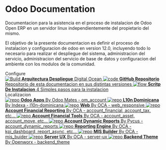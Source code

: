 
<Meta title="Basic Source/Introduction" />

<style>
  {`
    .subheading {
      --mediumdark: '#999999';
      font-weight: 900;
      font-size: 13px;
      color: #999;
      letter-spacing: 6px;
      line-height: 24px;
      text-transform: uppercase;
      margin-bottom: 12px;
      margin-top: 40px;
    }

    .link-list {
      display: grid;
      grid-template-columns: 1fr;
      grid-template-rows: 1fr 1fr;
      row-gap: 10px;
    }

    @media (min-width: 620px) {
      .link-list {
        row-gap: 20px;
        column-gap: 20px;
        grid-template-columns: 1fr 1fr;
      }
    }

    @media all and (-ms-high-contrast:none) {
    .link-list {
        display: -ms-grid;
        -ms-grid-columns: 1fr 1fr;
        -ms-grid-rows: 1fr 1fr;
      }
    }

    .link-item {
      display: block;
      padding: 20px 30px 20px 15px;
      border: 1px solid #00000010;
      border-radius: 5px;
      transition: background 150ms ease-out, border 150ms ease-out, transform 150ms ease-out;
      color: #333333;
      display: flex;
      align-items: flex-start;
    }

    .link-item:hover {
      border-color: #1EA7FD50;
      transform: translate3d(0, -3px, 0);
      box-shadow: rgba(0, 0, 0, 0.08) 0 3px 10px 0;
    }

    .link-item:active {
      border-color: #1EA7FD;
      transform: translate3d(0, 0, 0);
    }

    .link-item strong {
      font-weight: 700;
      display: block;
      margin-bottom: 2px;
    }

    .link-item img {
      height: 40px;
      width: 40px;
      margin-right: 15px;
      flex: none;
    }

    .link-item span {
      font-size: 14px;
      line-height: 20px;
    }

    .tip {
      display: inline-block;
      border-radius: 1em;
      font-size: 11px;
      line-height: 12px;
      font-weight: 700;
      background: #E7FDD8;
      color: #66BF3C;
      padding: 4px 12px;
      margin-right: 10px;
      vertical-align: top;
    }

    .tip-wrapper {
      font-size: 13px;
      line-height: 20px;
      margin-top: 40px;
      margin-bottom: 40px;
    }

    .tip-wrapper code {
      font-size: 12px;
      display: inline-block;
    }
  `}
</style>

# Odoo Documentation

Documentacion para la asistencia en el proceso de instalacion de Odoo Open ERP en un servidor linux independientemente del propietario del mismo.

El objetivo de la presente documentacion es definir el proceso de instalacion y configuracion de odoo en version 12.0, incluyendo todo lo necesario para realizar el despliegue del sistema, administracion del servicio, administracion del servicio de base de datos y configuracion del ambiente con los modulos de la comunidad.

<div className="subheading">Configure</div>

<div className="link-list">
  <a
    className="link-item"
    href="https://www.digitalocean.com/"
    target="_blank"
  >
    <img src={StackAlt} alt="Build" />
    <span>
      <strong>Arquitectura Despliegue</strong>
      Digital Ocean
    </span>
  </a>
  <a className="link-item" href="https://github.com/G02-Manuel/odoo-deployment-documentation" target="_blank">
    <img src={Code} alt="code" />
    <span>
      <strong>GitHub Repositorio</strong>
      Repositorio de esta documentacion en sus distintas versiones
    </span>
  </a>
  <a
    className="link-item"
    href="https://github.com/Yenthe666/InstallScript"
    target="_blank"
  >
    <img src={Flow} alt="flow" />
    <span>
      <strong>Scritp De Instalacion</strong>
      4 Simples pasos para la instalacion
    </span>
  </a>
</div>

<div className="subheading">Localizacion</div>

<div className="link-list">
  <a className="link-item" href="https://github.com/odoomates/odooapps/tree/12.0" target="_blank">
    <img src={Repo} alt="repo" />
    <span>
      <strong>Odoo Apps</strong>
      By Odoo Mates - om_account
    </span>
  </a>
  <a className="link-item" href="https://github.com/indexa-git/l10n-dominicana/tree/12.0" target="_blank">
    <img src={Repo} alt="repo" />
    <span>
      <strong>L10n Dominicana</strong>
      By Indexa - l10n-dominicana
    </span>
  </a>
  <a className="link-item" href="https://github.com/OCA/web/tree/12.0" target="_blank">
    <img src={Repo} alt="repo" />
    <span>
      <strong>Web</strong>
      By OCA - web_responsive
    </span>
  </a>
  <a className="link-item" href="https://github.com/OCA/account-financial-reporting/tree/12.0" target="_blank">
    <img src={Repo} alt="repo" />
    <span>
      <strong>Account Financial Reporting</strong>
      By OCA - account_financial, account_tax, etc...
    </span>
  </a>
  <a className="link-item" href="https://github.com/OCA/account-financial-tools/tree/12.0" target="_blank">
    <img src={Repo} alt="repo" />
    <span>
      <strong>Account Financial Tools</strong>
      By OCA - account_asset, account_move, etc...
    </span>
  </a>

  <a className="link-item" href="https://github.com/izzihector/account_dynamic_reports" target="_blank">
    <img src={Repo} alt="repo" />
    <span>
      <strong>Account Dynamic Reports</strong>
      By Pycus - account_dynamic_reports
    </span>
  </a>

  <a className="link-item" href="https://github.com/OCA/reporting-engine/tree/12.0" target="_blank">
    <img src={Repo} alt="repo" />
    <span>
      <strong>Reporting Engine</strong>
      By OCA - kpi_dashboard, report_async, etc...
    </span>
  </a>

  <a className="link-item" href="https://github.com/OCA/mis-builder/tree/12.0" target="_blank">
    <img src={Repo} alt="repo" />
    <span>
      <strong>MIS Builder</strong>
      By OCA - mis_buider
    </span>
  </a>

  <a className="link-item" href="https://github.com/OCA/server-ux/tree/12.0" target="_blank">
    <img src={Repo} alt="repo" />
    <span>
      <strong>Server UX</strong>
      By OCA - server-ux
    </span>
  </a>

  <a className="link-item" href="https://github.com/Openworx/backend_theme/tree/12.0" target="_blank">
    <img src={Repo} alt="repo" />
    <span>
      <strong>Backend Theme</strong>
      By Openworx - backend_theme
    </span>
  </a>
</div>

